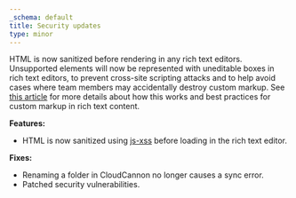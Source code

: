 ```yaml
---
_schema: default
title: Security updates
type: minor
---
```

HTML is now sanitized before rendering in any rich text editors. Unsupported elements will now be represented with uneditable boxes in rich text editors,&nbsp;to prevent cross-site scripting attacks and to help avoid cases where team members may accidentally destroy custom markup. See [this article](/documentation/articles/best-practices-for-rich-text/) for more details about how this works and best practices for custom markup in rich text content.

**Features:**

* HTML is now sanitized using <a target="_blank" rel="noopener" href="https://github.com/leizongmin/js-xss">js-xss</a>&nbsp;before loading in the rich text editor.

**Fixes:**

* Renaming a folder in CloudCannon no longer causes a sync error.
* Patched security vulnerabilities.